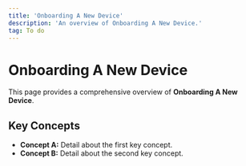 ```yaml
---
title: 'Onboarding A New Device'
description: 'An overview of Onboarding A New Device.'
tag: To do
---
```


# Onboarding A New Device

This page provides a comprehensive overview of **Onboarding A New Device**.

## Key Concepts

* **Concept A:** Detail about the first key concept.
* **Concept B:** Detail about the second key concept.
